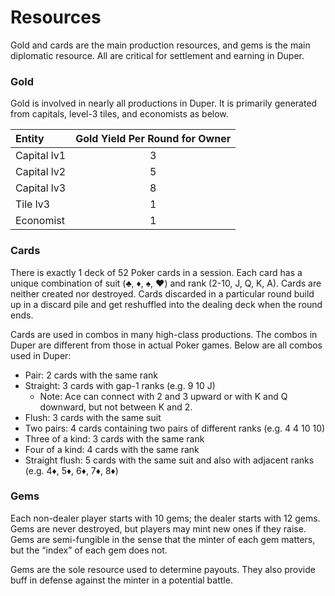 # Resources

Gold and cards are the main production resources, and gems is the main diplomatic resource. All are critical for settlement and earning in Duper.

### Gold

Gold is involved in nearly all productions in Duper. It is primarily generated from capitals, level-3 tiles, and economists as below.

| Entity      | Gold Yield Per Round for Owner |
| :---------- | :----------------------------: |
| Capital lv1 |               3                |
| Capital lv2 |               5                |
| Capital lv3 |               8                |
| Tile lv3    |               1                |
| Economist   |               1                |

### Cards

There is exactly 1 deck of 52 Poker cards in a session. Each card has a unique combination of suit (♣️, ♦️, ♠️, ♥️) and rank (2-10, J, Q, K, A). Cards are neither created nor destroyed. Cards discarded in a particular round build up in a discard pile and get reshuffled into the dealing deck when the round ends.

Cards are used in combos in many high-class productions. The combos in Duper are different from those in actual Poker games. Below are all combos used in Duper:

- Pair: 2 cards with the same rank
- Straight: 3 cards with gap-1 ranks (e.g. 9 10 J)
  - Note: Ace can connect with 2 and 3 upward or with K and Q downward, but not between K and 2.
- Flush: 3 cards with the same suit
- Two pairs: 4 cards containing two pairs of different ranks (e.g. 4 4 10 10)
- Three of a kind: 3 cards with the same rank
- Four of a kind: 4 cards with the same rank
- Straight flush: 5 cards with the same suit and also with adjacent ranks (e.g. 4♦️, 5♦️, 6♦️, 7♦️, 8♦️)

### Gems

Each non-dealer player starts with 10 gems; the dealer starts with 12 gems. Gems are never destroyed, but players may mint new ones if they raise. Gems are semi-fungible in the sense that the minter of each gem matters, but the “index” of each gem does not.

Gems are the sole resource used to determine payouts. They also provide buff in defense against the minter in a potential battle.
